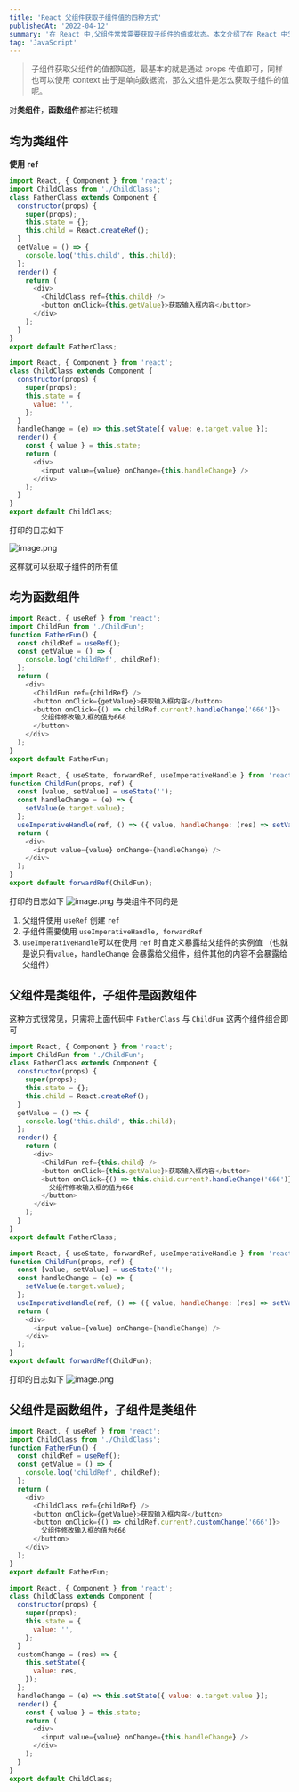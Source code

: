 ```yaml
---
title: 'React 父组件获取子组件值的四种方式'
publishedAt: '2022-04-12'
summary: '在 React 中,父组件常常需要获取子组件的值或状态。本文介绍了在 React 中父组件获取子组件值的四种主要方式。'
tag: 'JavaScript'
---
```


> 子组件获取父组件的值都知道，最基本的就是通过 props 传值即可，同样也可以使用 context
> 由于是单向数据流，那么父组件是怎么获取子组件的值呢。

对**类组件**，**函数组件**都进行梳理

## 均为类组件

**使用 `ref`**

```javascript
import React, { Component } from 'react';
import ChildClass from './ChildClass';
class FatherClass extends Component {
  constructor(props) {
    super(props);
    this.state = {};
    this.child = React.createRef();
  }
  getValue = () => {
    console.log('this.child', this.child);
  };
  render() {
    return (
      <div>
        <ChildClass ref={this.child} />
        <button onClick={this.getValue}>获取输入框内容</button>
      </div>
    );
  }
}
export default FatherClass;
```

```javascript
import React, { Component } from 'react';
class ChildClass extends Component {
  constructor(props) {
    super(props);
    this.state = {
      value: '',
    };
  }
  handleChange = (e) => this.setState({ value: e.target.value });
  render() {
    const { value } = this.state;
    return (
      <div>
        <input value={value} onChange={this.handleChange} />
      </div>
    );
  }
}
export default ChildClass;
```

打印的日志如下

![image.png](https://cdn.hashnode.com/res/hashnode/image/upload/v1666232470263/_BM5geaxd.png)

这样就可以获取子组件的所有值

## 均为函数组件

```javascript
import React, { useRef } from 'react';
import ChildFun from './ChildFun';
function FatherFun() {
  const childRef = useRef();
  const getValue = () => {
    console.log('childRef', childRef);
  };
  return (
    <div>
      <ChildFun ref={childRef} />
      <button onClick={getValue}>获取输入框内容</button>
      <button onClick={() => childRef.current?.handleChange('666')}>
        父组件修改输入框的值为666
      </button>
    </div>
  );
}
export default FatherFun;
```

```javascript
import React, { useState, forwardRef, useImperativeHandle } from 'react';
function ChildFun(props, ref) {
  const [value, setValue] = useState('');
  const handleChange = (e) => {
    setValue(e.target.value);
  };
  useImperativeHandle(ref, () => ({ value, handleChange: (res) => setValue(res) }));
  return (
    <div>
      <input value={value} onChange={handleChange} />
    </div>
  );
}
export default forwardRef(ChildFun);
```

打印的日志如下
![image.png](https://cdn.hashnode.com/res/hashnode/image/upload/v1666232588307/x6ekPhX_c.png)
与类组件不同的是

1. 父组件使用 `useRef` 创建 `ref`
2. 子组件需要使用 `useImperativeHandle`，`forwardRef`
3. `useImperativeHandle`可以在使用 `ref` 时自定义暴露给父组件的实例值 （也就是说只有`value`，`handleChange` 会暴露给父组件，组件其他的内容不会暴露给父组件）

## 父组件是类组件，子组件是函数组件

这种方式很常见，只需将上面代码中 `FatherClass` 与 `ChildFun` 这两个组件组合即可

```javascript
import React, { Component } from 'react';
import ChildFun from './ChildFun';
class FatherClass extends Component {
  constructor(props) {
    super(props);
    this.state = {};
    this.child = React.createRef();
  }
  getValue = () => {
    console.log('this.child', this.child);
  };
  render() {
    return (
      <div>
        <ChildFun ref={this.child} />
        <button onClick={this.getValue}>获取输入框内容</button>
        <button onClick={() => this.child.current?.handleChange('666')}>
          父组件修改输入框的值为666
        </button>
      </div>
    );
  }
}
export default FatherClass;
```

```javascript
import React, { useState, forwardRef, useImperativeHandle } from 'react';
function ChildFun(props, ref) {
  const [value, setValue] = useState('');
  const handleChange = (e) => {
    setValue(e.target.value);
  };
  useImperativeHandle(ref, () => ({ value, handleChange: (res) => setValue(res) }));
  return (
    <div>
      <input value={value} onChange={handleChange} />
    </div>
  );
}
export default forwardRef(ChildFun);
```

打印的日志如下
![image.png](https://cdn.hashnode.com/res/hashnode/image/upload/v1666232829738/T9fRj4w8j.png)

## 父组件是函数组件，子组件是类组件

```javascript
import React, { useRef } from 'react';
import ChildClass from './ChildClass';
function FatherFun() {
  const childRef = useRef();
  const getValue = () => {
    console.log('childRef', childRef);
  };
  return (
    <div>
      <ChildClass ref={childRef} />
      <button onClick={getValue}>获取输入框内容</button>
      <button onClick={() => childRef.current?.customChange('666')}>
        父组件修改输入框的值为666
      </button>
    </div>
  );
}
export default FatherFun;
```

```javascript
import React, { Component } from 'react';
class ChildClass extends Component {
  constructor(props) {
    super(props);
    this.state = {
      value: '',
    };
  }
  customChange = (res) => {
    this.setState({
      value: res,
    });
  };
  handleChange = (e) => this.setState({ value: e.target.value });
  render() {
    const { value } = this.state;
    return (
      <div>
        <input value={value} onChange={this.handleChange} />
      </div>
    );
  }
}
export default ChildClass;
```
